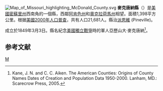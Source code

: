 {{noteTA
|T=zh-hans:麦克唐纳县 (密苏里州);zh-hk:麥克唐納縣 (密蘇里州);zh-tw:麥克唐納郡 (密蘇里州);
}}
[[File:Map_of_Missouri_highlighting_McDonald_County.svg|right]]
'''麥克唐納縣'''（{{lang-en|McDonald County}}）是[[美國|美國]][[密蘇里州|密蘇里州]]西南角的一個縣，西鄰[[阿肯色州|阿肯色州]]和[[奧克拉荷馬州|奧克拉荷馬州]]相望。面積1,398平方公里。根据[[美國2000年人口普查|美國2000年人口普查]]，共有人口21,681人。縣治[[派恩維_(密蘇里州)|派恩維]] (Pineville)。

成立於1849年3月3日。縣名紀念[[美國獨立戰爭|美國獨立戰爭]]時的軍人亞歷山大·麥克唐納<ref>Kane, J. N. and C. C. Aiken. The American Counties: Origins of County Names Dates of Creation and Population Data 1950-2000. Lanham, MD.: Scarecrow Press, 2005.</ref>。

==参考文献==
<div class="references-small">
<references />
</div>
[[Category:密蘇里州行政區劃|M]]